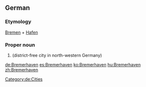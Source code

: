 ==German==
{{wikipedia}}
{{wikipedia|lang=de}}
===Etymology===
[[Bremen]] + [[Hafen]]
===Proper noun===
{{de-proper noun}}

# {{l/en|Bremerhaven}} (district-free city in north-western Germany)

[[Category:de:Cities]]

[[de:Bremerhaven]]
[[es:Bremerhaven]]
[[ko:Bremerhaven]]
[[hu:Bremerhaven]]
[[zh:Bremerhaven]]